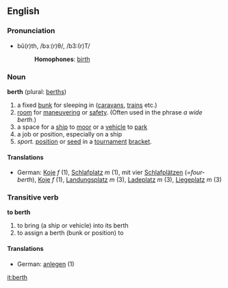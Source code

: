 ==English==
===Pronunciation===
*bû(r)th, /bɜː(r)θ/, /b3:(r)T/
*:'''Homophones''': [[birth]]

===Noun===
'''berth''' (plural: [[berths]])

#a fixed [[bunk]] for sleeping in ([[caravan]]s, [[train]]s etc.)
#[[room]] for [[maneuvering]] or [[safety]].  (Often used in the phrase ''a wide berth''.)
#a space for a [[ship]] to [[moor]] or a [[vehicle]] to [[park]]
#a job or position, especially on a ship
#''sport.'' [[position]] or [[seed]] in a [[tournament]] [[bracket]].

====Translations====
*German: [[Koje]] ''f'' (1), [[Schlafplatz]] ''m'' (1), mit vier [[Schlafplatz|Schlafplätzen]] (=''four-berth''), [[Koje]] ''f'' (1), [[Landungsplatz]] ''m'' (3), [[Ladeplatz]] ''m'' (3), [[Liegeplatz]] ''m'' (3)

===Transitive verb===
'''to berth'''

#to bring (a ship or vehicle) into its berth
#to assign a berth (bunk or position) to

====Translations====
*German: [[anlegen]] (1)

[[it:berth]]
